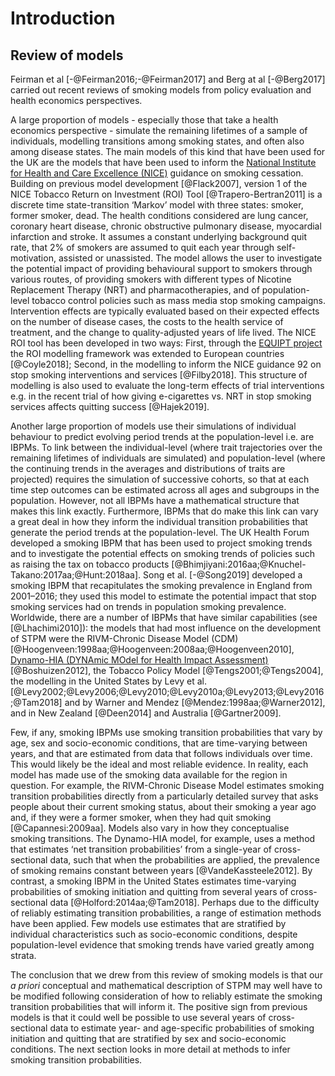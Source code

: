 # Introduction



## Review of models
Feirman et al [-@Feirman2016;-@Feirman2017] and Berg at al [-@Berg2017] carried out recent reviews of smoking models from policy evaluation and health economics perspectives.  

A large proportion of models - especially those that take a health economics perspective - simulate the remaining lifetimes of a sample of individuals, modelling transitions among smoking states, and often also among disease states. The main models of this kind that have been used for the UK are the models that have been used to inform the [National Institute for Health and Care Excellence (NICE)](https://www.nice.org.uk/) guidance on smoking cessation. Building on previous model development [@Flack2007], version 1 of the NICE Tobacco Return on Investment (ROI) Tool [@Trapero-Bertran2011] is a discrete time state-transition 'Markov' model with three states: smoker, former smoker, dead. The health conditions considered are lung cancer, coronary heart disease, chronic obstructive pulmonary disease, myocardial infarction and stroke. It assumes a constant underlying background quit rate, that 2\% of smokers are assumed to quit each year through self-motivation, assisted or unassisted. The model allows the user to investigate the potential impact of providing behavioural support to smokers through various routes, of providing smokers with different types of Nicotine Replacement Therapy (NRT) and pharmacotherapies, and of population-level tobacco control policies such as mass media stop smoking campaigns. Intervention effects are typically evaluated based on their expected effects on the number of disease cases, the costs to the health service of treatment, and the change to quality-adjusted years of life lived. The NICE ROI tool has been developed in two ways: First, through the [EQUIPT project](http://equipt.eu/) the ROI modelling framework was extended to European countries [@Coyle2018]; Second, in the modelling to inform the NICE guidance 92 on stop smoking interventions and services [@Filby2018]. This structure of modelling is also used to evaluate the long-term effects of trial interventions e.g. in the recent trial of how giving e-cigarettes vs. NRT in stop smoking services affects quitting success [@Hajek2019].  

Another large proportion of models use their simulations of individual behaviour to predict evolving period trends at the population-level i.e. are IBPMs. To link between the individual-level (where trait trajectories over the remaining lifetimes of individuals are simulated) and population-level (where the continuing trends in the averages and distributions of traits are projected) requires the simulation of successive cohorts, so that at each time step outcomes can be estimated across all ages and subgroups in the population. However, not all IBPMs have a mathematical structure that makes this link exactly. Furthermore, IBPMs that do make this link can vary a great deal in how they inform the individual transition probabilities that generate the period trends at the population-level. The UK Health Forum developed a smoking IBPM that has been used to project smoking trends and to investigate the potential effects on smoking trends of policies such as raising the tax on tobacco products [@Bhimjiyani:2016aa;@Knuchel-Takano:2017aa;@Hunt:2018aa]. Song et al. [-@Song2019] developed a smoking IBPM that recapitulates the smoking prevalence in England from 2001--2016; they used this model to estimate the potential impact that stop smoking services had on trends in population smoking prevalence. Worldwide, there are a number of IBPMs that have similar capabilities (see [@Lhachimi2010]): the models that had most influence on the development of STPM were the RIVM-Chronic Disease Model (CDM) [@Hoogenveen:1998aa;@Hoogenveen:2008aa;@Hoogenveen2010], [Dynamo-HIA (DYNAmic MOdel for Health Impact Assessment)](https://www.dynamo-hia.eu/) [@Boshuizen2012], the Tobacco Policy Model [@Tengs2001;@Tengs2004], the modelling in the United States by Levy et al. [@Levy2002;@Levy2006;@Levy2010;@Levy2010a;@Levy2013;@Levy2016;@Tam2018] and by Warner and Mendez [@Mendez:1998aa;@Warner2012], and in New Zealand [@Deen2014] and Australia [@Gartner2009].  

Few, if any, smoking IBPMs use smoking transition probabilities that vary by age, sex and socio-economic conditions, that are time-varying between years, and that are estimated from data that follows individuals over time. This would likely be the ideal and most reliable evidence. In reality, each model has made use of the smoking data available for the region in question. For example, the RIVM-Chronic Disease Model estimates smoking transition probabilities directly from a particularly detailed survey that asks people about their current smoking status, about their smoking a year ago and, if they were a former smoker, when they had quit smoking [@Capannesi:2009aa]. Models also vary in how they conceptualise smoking transitions. The Dynamo-HIA model, for example, uses a method that estimates 'net transition probabilities' from a single-year of cross-sectional data, such that when the probabilities are applied, the prevalence of smoking remains constant between years [@VandeKassteele2012]. By contrast, a smoking IBPM in the United States estimates time-varying probabilities of smoking initiation and quitting from several years of cross-sectional data [@Holford:2014aa;@Tam2018]. Perhaps due to the difficulty of reliably estimating transition probabilities, a range of estimation methods have been applied. Few models use estimates that are stratified by individual characteristics such as socio-economic conditions, despite population-level evidence that smoking trends have varied greatly among strata.  

The conclusion that we drew from this review of smoking models is that our *a priori* conceptual and mathematical description of STPM may well have to be modified following consideration of how to reliably estimate the smoking transition probabilities that will inform it. The positive sign from previous models is that it could well be possible to use several years of cross-sectional data to estimate year- and age-specific probabilities of smoking initiation and quitting that are stratified by sex and socio-economic conditions. The next section looks in more detail at methods to infer smoking transition probabilities.  